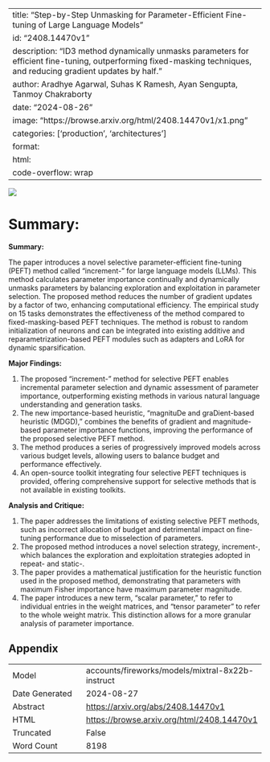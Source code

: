 
---
title: "Step-by-Step Unmasking for Parameter-Efficient Fine-tuning of Large Language Models"
id: "2408.14470v1"
description: "ID3 method dynamically unmasks parameters for efficient fine-tuning, outperforming fixed-masking techniques, and reducing gradient updates by half."
author: Aradhye Agarwal, Suhas K Ramesh, Ayan Sengupta, Tanmoy Chakraborty
date: "2024-08-26"
image: "https://browse.arxiv.org/html/2408.14470v1/x1.png"
categories: ['production', 'architectures']
format:
  html:
    code-overflow: wrap
---

![](https://browse.arxiv.org/html/2408.14470v1/x1.png)

# Summary:

**Summary:**

The paper introduces a novel selective parameter-efficient fine-tuning (PEFT) method called "increment-" for large language models (LLMs). This method calculates parameter importance continually and dynamically unmasks parameters by balancing exploration and exploitation in parameter selection. The proposed method reduces the number of gradient updates by a factor of two, enhancing computational efficiency. The empirical study on 15 tasks demonstrates the effectiveness of the method compared to fixed-masking-based PEFT techniques. The method is robust to random initialization of neurons and can be integrated into existing additive and reparametrization-based PEFT modules such as adapters and LoRA for dynamic sparsification.

**Major Findings:**

1. The proposed "increment-" method for selective PEFT enables incremental parameter selection and dynamic assessment of parameter importance, outperforming existing methods in various natural language understanding and generation tasks.
2. The new importance-based heuristic, "magnituDe and graDient-based heuristic (MDGD)," combines the benefits of gradient and magnitude-based parameter importance functions, improving the performance of the proposed selective PEFT method.
3. The method produces a series of progressively improved models across various budget levels, allowing users to balance budget and performance effectively.
4. An open-source toolkit integrating four selective PEFT techniques is provided, offering comprehensive support for selective methods that is not available in existing toolkits.

**Analysis and Critique:**

1. The paper addresses the limitations of existing selective PEFT methods, such as incorrect allocation of budget and detrimental impact on fine-tuning performance due to misselection of parameters.
2. The proposed method introduces a novel selection strategy, increment-, which balances the exploration and exploitation strategies adopted in repeat- and static-.
3. The paper provides a mathematical justification for the heuristic function used in the proposed method, demonstrating that parameters with maximum Fisher importance have maximum parameter magnitude.
4. The paper introduces a new term, "scalar parameter," to refer to individual entries in the weight matrices, and "tensor parameter" to refer to the whole weight matrix. This distinction allows for a more granular analysis of parameter importance.


## Appendix

|          |          |
|----------|----------|
| Model     | accounts/fireworks/models/mixtral-8x22b-instruct       |
| Date Generated     | 2024-08-27       |
| Abstract | [https://arxiv.org/abs/2408.14470v1](https://arxiv.org/abs/2408.14470v1)        |
| HTML     | [https://browse.arxiv.org/html/2408.14470v1](https://browse.arxiv.org/html/2408.14470v1)       |
| Truncated       | False       |
| Word Count       | 8198       |